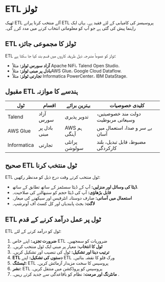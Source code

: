 # ETL ٹولز

ٹھیک ETL آلے منتخب کرنا پرانے ETL پروسیسز کی کامیابی کے لئے فقید ہے۔ یہاں ایک راہنما پیش کی گئی ہے جو آپ کو معلوماتی انتخاب کرنے میں مدد کرے گی۔

## ETL ٹولز کا مجموعی جائزہ

ETL ٹولز کو عموماً مندرجہ ذیل طریقہ کاروں میں قسم بند کیا جا سکتا ہے:

- **آزاد سورس ٹولز:** مثلاً Apache NiFi، Talend Open Studio.
- **بادل پر مبنی ٹولز:** مثلاًAWS Glue، Google Cloud Dataflow.
- **تجارتی ٹولز:** مثلاً Informatica PowerCenter، IBM DataStage.

## مقبول ETL ہندسے کا موازنہ

| ٹول | اقسام | بہترین برائے | کلیدی خصوصیات |
|------|------|----------|--------------|
| Talend | آزاد سورس | تدویر پذیری | دولت مند خصوصیتیں، وسیعاتی  مربوطیت |
| AWS Glue | بادل پر مبنی | AWS ہم آہنگی | بے سر و صدا، استعمال میں آسان |
| Informatica | تجارتی | پرانٹی سولوشن | مضبوط، قابل تبدیل، بلند کارکردگی |

## صحیح ETL ٹول منتخب کرنا

ETL ٹول منتخب کرتے وقت درج ذیل کو مدنظر رکھیں:

- **ڈیٹا کی وسائل اور منزلیں:** آپ کے ڈیٹا سسٹمز کے ساتھ تطابق کے ساتھ.
- **قابل بڑھاؤی:** آپ کی ڈیٹا حجم کو سنبھالنے کی صلاحیت۔
- **استعمال میں آسانی:** صارف دوستانہ انٹرفیس اور سیکھنے کی میعار۔
- **لاگت:** بجٹ پابندیاں اور کل کسٹ آف آونرشپ۔

## ETL ٹول پر عمل درآمد کرنے کے قدم

ETL ٹول کو درآمد کرنے کے لئے:

1. **ضرورت تجزیہ:** اپنے خاص ETL ضروریات کو سمجھیں۔
2. **ٹول کا انتخاب:** معیار پر مبنی ایک ٹول منتخب کریں۔
3. **ترتیب دینا اور تشکیل:** ٹول کی تنصیب اور تشکیل کریں۔
4. **ETL دستوں کی تشکیل:** اپنے ETL ورک فلو کا نقشہ بنائیں۔
5. **ٹیسٹنگ:** ETL پروسیس کا سخت مزیدار آزمائش کریں۔
6. **نشر:** ETL پروسیس کو پروڈکشن میں منتقل کریں۔
7. **مانٹرنگ اور مرمت:** نظام کو باقاعدگی سے جدید کرتے رہیں۔
.